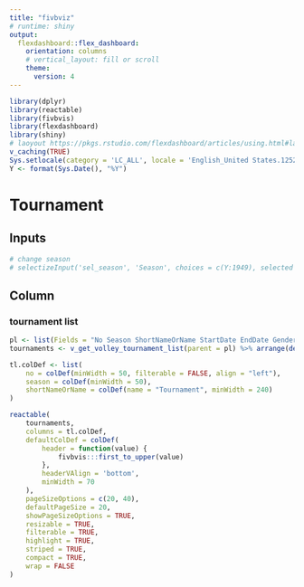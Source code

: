 ```yaml
---
title: "fivbviz"
# runtime: shiny
output: 
  flexdashboard::flex_dashboard:
    orientation: columns
    # vertical_layout: fill or scroll
    theme: 
      version: 4
---
```


```r
library(dplyr)
library(reactable)
library(fivbvis)
library(flexdashboard)
library(shiny)
# laoyout https://pkgs.rstudio.com/flexdashboard/articles/using.html#layout
v_caching(TRUE)
Sys.setlocale(category = 'LC_ALL', locale = 'English_United States.1252')
Y <- format(Sys.Date(), "%Y")
```

Tournament
=====================================  

Inputs {.sidebar}
-------------------------------------

```r
# change season
# selectizeInput('sel_season', 'Season', choices = c(Y:1949), selected = Y)
```
    
Column {data-width=1000}
-------------------------------------
    
### tournament list
    
```r
pl <- list(Fields = "No Season ShortNameOrName StartDate EndDate Gender OrganizerType Status")
tournaments <- v_get_volley_tournament_list(parent = pl) %>% arrange(desc(startDate))

tl.colDef <- list(
    no = colDef(minWidth = 50, filterable = FALSE, align = "left"),
    season = colDef(minWidth = 50),
    shortNameOrName = colDef(name = "Tournament", minWidth = 240)
)

reactable(
    tournaments,
    columns = tl.colDef,
    defaultColDef = colDef(
        header = function(value) {
            fivbvis:::first_to_upper(value)
        },
        headerVAlign = 'bottom',
        minWidth = 70
    ),
    pageSizeOptions = c(20, 40),
    defaultPageSize = 20,
    showPageSizeOptions = TRUE,
    resizable = TRUE,
    filterable = TRUE,
    highlight = TRUE,
    striped = TRUE,
    compact = TRUE,
    wrap = FALSE
)
```
